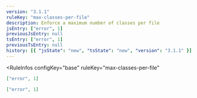 ```yaml
---
version: "3.1.1"
ruleKey: "max-classes-per-file"
description: Enforce a maximum number of classes per file
jsEntry: ["error", 1]
previousJsEntry: null
tsEntry: ["error", 1]
previousTsEntry: null
history: [{ "jsState": "new", "tsState": "new", "version": "3.1.1" }]
---
```


<RuleInfos 
  configKey="base" 
  ruleKey="max-classes-per-file" 
>

```json
["error", 1]
```

```json
["error", 1]
```

</RuleInfos>
